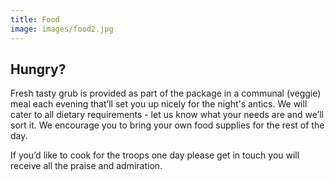 ```yaml
---
title: Food
image: images/food2.jpg
---
```

## Hungry?

Fresh tasty grub is provided as part of the package in a communal (veggie) meal each evening that’ll set you up nicely for the night's antics. We will cater to all dietary requirements - let us know what your needs are and we’ll sort it. We encourage you to bring your own food supplies for the rest of the day.

If you’d like to cook for the troops one day please get in touch you will receive all the praise and admiration.